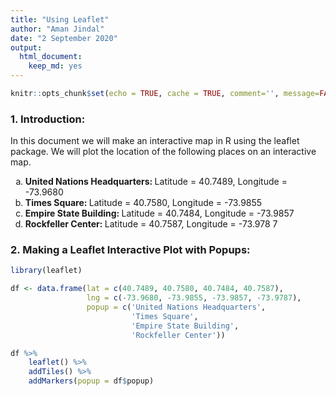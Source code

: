 ```yaml
---
title: "Using Leaflet"
author: "Aman Jindal"
date: "2 September 2020"
output:
  html_document:
    keep_md: yes
---
```


```r
knitr::opts_chunk$set(echo = TRUE, cache = TRUE, comment='', message=FALSE, warning=FALSE)
```

### 1. Introduction: 
In this document we will make an interactive map in R using the leaflet package. We will plot the location of the following places on an interactive map.

<ol type = 'a'>
    <li> <b> United Nations Headquarters: </b> Latitude  = 40.7489, Longitude = -73.9680 </li>
    <li> <b> Times Square: </b> Latitude  = 40.7580, Longitude = -73.9855 </li>
    <li> <b> Empire State Building: </b> Latitude  = 40.7484, Longitude = -73.9857 </li> 
    <li> <b> Rockfeller Center: </b> Latitude  = 40.7587, Longitude = -73.978 7</li>
</ol>
    
### 2. Making a Leaflet Interactive Plot with Popups:


```r
library(leaflet)

df <- data.frame(lat = c(40.7489, 40.7580, 40.7484, 40.7587),
                 lng = c(-73.9680, -73.9855, -73.9857, -73.9787),
                 popup = c('United Nations Headquarters',
                           'Times Square',
                           'Empire State Building',
                           'Rockfeller Center'))

df %>%
    leaflet() %>%
    addTiles() %>%
    addMarkers(popup = df$popup)

```

    
    
